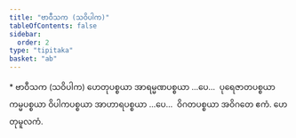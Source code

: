 ```yaml
---
title: "ဗာဝီသက (သဝိပါက)"
tableOfContents: false
sidebar:
  order: 2
type: "tipitaka"
basket: "ab"
---
```



<DynamicBreadcrumb />

<Paragraph type="center">
* ဗာဝီသက (သဝိပါက)
</Paragraph>

<Paragraph number="503">
ဟေတုပစ္စယာ အာရမ္မဏပစ္စယာ …ပေ…  ပုရေဇာတပစ္စယာ ကမ္မပစ္စယာ ဝိပါကပစ္စယာ အာဟာရပစ္စယာ …ပေ…  ဝိဂတပစ္စယာ အဝိဂတေ ဧကံ. ဟေတုမူလကံ.
</Paragraph>